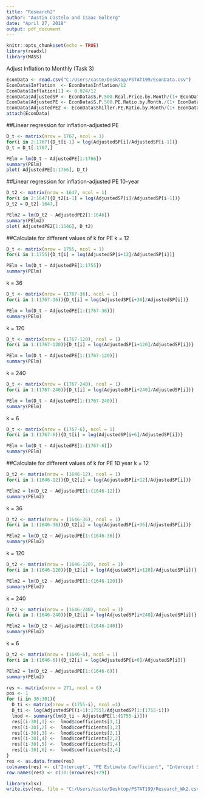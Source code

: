 ---
title: "Research2"
author: "Austin Castelo and Isaac Golberg"
date: "April 27, 2018"
output: pdf_document
---

```{r setup, include=FALSE}
knitr::opts_chunk$set(echo = TRUE)
library(readxl)
library(MASS)
```
Adjust Inflation to Monthly (Task 3)
```{r}
EconData <- read.csv("C:/Users/caste/Desktop/PSTAT199/EconData.csv")
EconData$Inflation  <- EconData$Inflation/12
EconData$Inflation[1] <- 0.024/12
EconData$AdjustedSP <- EconData$S.P.500.Real.Price.by.Month/(1+ EconData$Inflation)
EconData$AdjustedPE <- EconData$S.P.500.PE.Ratio.by.Month./(1+ EconData$Inflation)
EconData$AdjustedPE2 <- EconData$Shiller.PE.Ratio.by.Month/(1+ EconData$Inflation)
attach(EconData)
```

##Linear regression for inflation-adjusted PE
```{r}
D_t <- matrix(nrow = 1767, ncol = 1)
for(i in 2:1767){D_t[i-1] = log(AdjustedSP[i]/AdjustedSP[i-1])}
D_t = D_t[-1767,]
```

```{r}
PElm = lm(D_t ~ AdjustedPE[1:1766])
summary(PElm)
plot( AdjustedPE[1:1766], D_t)
```

##Linear regression for inflation-adjusted PE 10-year
```{r}
D_t2 <- matrix(nrow = 1647, ncol = 1)
for(i in 2:1647){D_t2[i-1] = log(AdjustedSP[i]/AdjustedSP[i-1])}
D_t2 = D_t2[-1647,]
```

```{r}
PElm2 = lm(D_t2 ~ AdjustedPE2[1:1646])
summary(PElm2)
plot( AdjustedPE2[1:1646], D_t2)
```

##Calculate for different values of k for PE
k = 12
```{r}
D_t <- matrix(nrow = 1755, ncol = 1)
for(i in 1:1755){D_t[i] = log(AdjustedSP[i+12]/AdjustedSP[i])}
```

```{r}
PElm = lm(D_t ~ AdjustedPE[1:1755])
summary(PElm)
```
k = 36
```{r}
D_t <- matrix(nrow = (1767-36), ncol = 1)
for(i in 1:(1767-36)){D_t[i] = log(AdjustedSP[i+36]/AdjustedSP[i])}
```

```{r}
PElm = lm(D_t ~ AdjustedPE[1:(1767-36)])
summary(PElm)
```
k = 120
```{r}
D_t <- matrix(nrow = (1767-120), ncol = 1)
for(i in 1:(1767-120)){D_t[i] = log(AdjustedSP[i+120]/AdjustedSP[i])}
```

```{r}
PElm = lm(D_t ~ AdjustedPE[1:(1767-120)])
summary(PElm)
```

k = 240
```{r}
D_t <- matrix(nrow = (1767-240), ncol = 1)
for(i in 1:(1767-240)){D_t[i] = log(AdjustedSP[i+240]/AdjustedSP[i])}
```

```{r}
PElm = lm(D_t ~ AdjustedPE[1:(1767-240)])
summary(PElm)
```

k = 6
```{r}
D_t <- matrix(nrow = (1767-6), ncol = 1)
for(i in 1:(1767-6)){D_t[i] = log(AdjustedSP[i+6]/AdjustedSP[i])}
```

```{r}
PElm = lm(D_t ~ AdjustedPE[1:(1767-6)])
summary(PElm)
```

##Calculate for different values of k for PE 10 year
k = 12
```{r}
D_t2 <- matrix(nrow = (1646-12), ncol = 1)
for(i in 1:(1646-12)){D_t2[i] = log(AdjustedSP[i+12]/AdjustedSP[i])}
```

```{r}
PElm2 = lm(D_t2 ~ AdjustedPE[1:(1646-12)])
summary(PElm2)
```
k = 36
```{r}
D_t2 <- matrix(nrow = (1646-36), ncol = 1)
for(i in 1:(1646-36)){D_t2[i] = log(AdjustedSP[i+36]/AdjustedSP[i])}
```

```{r}
PElm2 = lm(D_t2 ~ AdjustedPE[1:(1646-36)])
summary(PElm2)
```
k = 120
```{r}
D_t2 <- matrix(nrow = (1646-120), ncol = 1)
for(i in 1:(1646-120)){D_t2[i] = log(AdjustedSP[i+120]/AdjustedSP[i])}
```

```{r}
PElm2 = lm(D_t2 ~ AdjustedPE[1:(1646-120)])
summary(PElm2)
```

k = 240
```{r}
D_t2 <- matrix(nrow = (1646-240), ncol = 1)
for(i in 1:(1646-240)){D_t2[i] = log(AdjustedSP[i+240]/AdjustedSP[i])}
```

```{r}
PElm2 = lm(D_t2 ~ AdjustedPE[1:(1646-240)])
summary(PElm2)
```

k = 6
```{r}
D_t2 <- matrix(nrow = (1646-6), ncol = 1)
for(i in 1:(1646-6)){D_t2[i] = log(AdjustedSP[i+6]/AdjustedSP[i])}
```

```{r}
PElm2 = lm(D_t2 ~ AdjustedPE[1:(1646-6)])
summary(PElm2)
```
```{r}
res <- matrix(nrow = 271, ncol = 6)
pos <- 1
for (i in 30:301){
  D_ti <- matrix(nrow = (1755-i), ncol =1)
  D_ti <- log(AdjustedSP[(i+1):1755]/AdjustedSP[1:(1755-i)])
  lmod <- summary(lm(D_ti ~ AdjustedPE[1:(1755-i)]))
  res[(i-30),1] <-  lmod$coefficients[1,1]
  res[(i-30),2] <-  lmod$coefficients[1,2]
  res[(i-30),3] <-  lmod$coefficients[2,1]
  res[(i-30),4] <-  lmod$coefficients[2,2]
  res[(i-30),5] <-  lmod$coefficients[1,4]
  res[(i-30),6] <-  lmod$coefficients[2,4]
}
res <- as.data.frame(res)
colnames(res) <- c("Intercept", "PE Estimate Coefficient", "Intercept Std. Error", "PE Estimate Std. Error", "Intercept p-value","PE p-value")
row.names(res) <- c(30:(nrow(res)+29))
```

```{r}
library(xlsx)
write.csv(res, file = "C:/Users/caste/Desktop/PSTAT199/Research_Wk2.csv")
```
